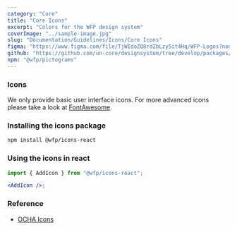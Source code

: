 ```yaml
---
category: "Core"
title: "Core Icons"
excerpt: "Colors for the WFP design system"
coverImage: "../sample-image.jpg"
slug: "Documentation/Guidelines/Icons/Core Icons"
figma: "https://www.figma.com/file/TjWIdoZQ8rdZbLzy5it4Hq/WFP-Logos?node-id=0%3A1&t=ErGHrrrmCgyzd3OH-1"
github: "https://github.com/un-core/designsystem/tree/develop/packages/logos"
npm: "@wfp/pictograms"
---
```


<h3>Icons</h3>

We only provide basic user interface icons. For more advanced icons please take a look at [FontAwesome](https://fontawesome.com).

### Installing the icons package

```bash
npm install @wfp/icons-react
```

### Using the icons in react

```jsx
import { AddIcon } from "@wfp/icons-react";

<AddIcon />;
```

<IconList name="icons" id="icons" />

### Reference

- [OCHA Icons](https://brand.unocha.org/d/xEPytAUjC3sH/icons)

